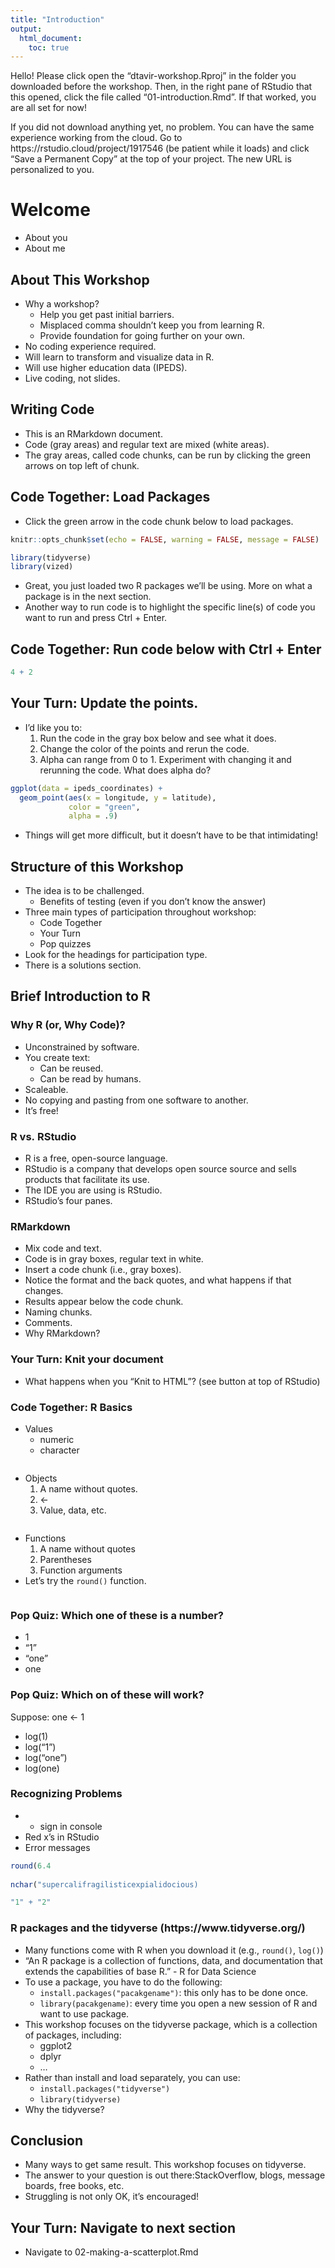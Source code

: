 ```yaml
---
title: "Introduction"
output:
  html_document:
    toc: true
---
```


Hello! Please click open the "dtavir-workshop.Rproj" in the folder you downloaded before the workshop. Then, in the right pane of RStudio that this opened, click the file called "01-introduction.Rmd". If that worked, you are all set for now!

If you did not download anything yet, no problem. You can have the same experience working from the cloud. Go to https://rstudio.cloud/project/1917546 (be patient while it loads) and click "Save a Permanent Copy" at the top of your project. The new URL is personalized to you.

# Welcome

- About you
- About me

## About This Workshop

- Why a workshop?
    - Help you get past initial barriers.
    - Misplaced comma shouldn't keep you from learning R.
    - Provide foundation for going further on your own.
- No coding experience required.
- Will learn to transform and visualize data in R.
- Will use higher education data (IPEDS).
- Live coding, not slides.

## Writing Code

- This is an RMarkdown document.
- Code (gray areas) and regular text are mixed (white areas).
- The gray areas, called code chunks, can be run by clicking the green arrows on top left of chunk.

## Code Together: Load Packages

- Click the green arrow in the code chunk below to load packages.

```r

knitr::opts_chunk$set(echo = FALSE, warning = FALSE, message = FALSE)

library(tidyverse)
library(vized)

```

- Great, you just loaded two R packages we'll be using. More on what a package is in the next section.
- Another way to run code is to highlight the specific line(s) of code you want to run and press Ctrl + Enter.

## Code Together: Run code below with Ctrl + Enter


```r

4 + 2

```

## Your Turn: Update the points.

- I'd like you to:
    1. Run the code in the gray box below and see what it does.
    2. Change the color of the points and rerun the code.
    3. Alpha can range from 0 to 1. Experiment with changing it and rerunning the code. What does alpha do?

```r

ggplot(data = ipeds_coordinates) +
  geom_point(aes(x = longitude, y = latitude), 
             color = "green", 
             alpha = .9) 

```

- Things will get more difficult, but it doesn't have to be that intimidating!

## Structure of this Workshop

- The idea is to be challenged.
    - Benefits of testing (even if you don't know the answer)
- Three main types of participation throughout workshop:
    - Code Together
    - Your Turn
    - Pop quizzes
- Look for the headings for participation type.
- There is a solutions section.

## Brief Introduction to R

### Why R (or, Why Code)?

- Unconstrained by software.
- You create text:
    - Can be reused.
    - Can be read by humans.
- Scaleable.
- No copying and pasting from one software to another.
- It's free!

### R vs. RStudio

- R is a free, open-source language.
- RStudio is a company that develops open source source and sells products that facilitate its use.
- The IDE you are using is RStudio.
- RStudio's four panes.

### RMarkdown

- Mix code and text.
- Code is in gray boxes, regular text in white.
- Insert a code chunk (i.e., gray boxes).
- Notice the format and the back quotes, and what happens if that changes.
- Results appear below the code chunk.
- Naming chunks.
- Comments.
- Why RMarkdown?

### Your Turn: Knit your document

- What happens when you "Knit to HTML"? (see button at top of RStudio)

### Code Together: R Basics

- Values
    - numeric
    - character

```r

```

- Objects
    1. A name without quotes.
    2. <- 
    3. Value, data, etc.

```r



```

- Functions
    1. A name without quotes
    2. Parentheses
    3. Function arguments
- Let's try the `round()` function.

```r


```

### Pop Quiz: Which one of these is a number?

- 1    
- "1"    
- "one"    
- one

### Pop Quiz: Which on of these will work?

Suppose: one <- 1

- log(1)    
- log("1")    
- log("one")    
- log(one)

### Recognizing Problems

- + sign in console
- Red x's in RStudio
- Error messages

```r

round(6.4
      
nchar("supercalifragilisticexpialidocious)

"1" + "2"


```


### R packages and the tidyverse (https://www.tidyverse.org/)

- Many functions come with R when you download it (e.g., `round()`, `log()`)
- "An R package is a collection of functions, data, and documentation that extends the capabilities of base R." - R for Data Science
- To use a package, you have to do the following:
    - `install.packages("pacakgename")`: this only has to be done once.
    - `library(pacakgename)`: every time you open a new session of R and want to use package.
- This workshop focuses on the tidyverse package, which is a collection of packages, including:
    - ggplot2
    - dplyr
    - ...
- Rather than install and load separately, you can use: 
    - `install.packages("tidyverse")`
    - `library(tidyverse)`
- Why the tidyverse?

## Conclusion

- Many ways to get same result. This workshop focuses on tidyverse.
- The answer to your question is out there:StackOverflow, blogs, message boards, free books, etc.
- Struggling is not only OK, it's encouraged!

## Your Turn: Navigate to next section

- Navigate to 02-making-a-scatterplot.Rmd
